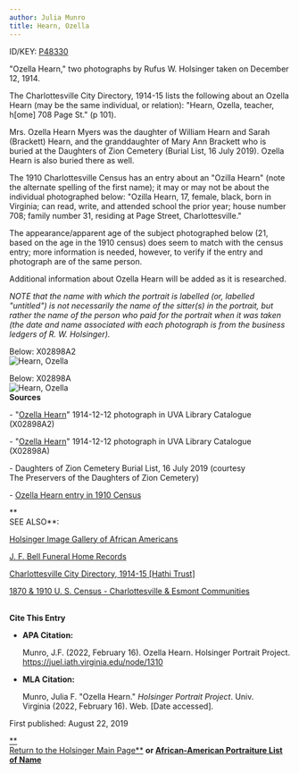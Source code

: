 ```yaml
---
author: Julia Munro
title: Hearn, Ozella
---
```

ID/KEY: [P48330](http://juel.iath.virginia.edu/public_person?person=48330 "P48330")

"Ozella Hearn," two photographs by Rufus W. Holsinger taken on December 12, 1914. 

The Charlottesville City Directory, 1914-15 lists the following about an Ozella Hearn (may be the same individual, or relation): "Hearn, Ozella, teacher, h\[ome\] 708 Page St." (p 101). 

Mrs. Ozella Hearn Myers was the daughter of William Hearn and Sarah (Brackett) Hearn, and the granddaughter of Mary Ann Brackett who is buried at the Daughters of Zion Cemetery (Burial List, 16 July 2019). Ozella Hearn is also buried there as well.

The 1910 Charlottesville Census has an entry about an "Ozilla Hearn" (note the alternate spelling of the first name); it may or may not be about the individual photographed below: "Ozilla Hearn, 17, female, black, born in Virginia; can read, write, and attended school the prior year; house number 708; family number 31, residing at Page Street, Charlottesville."

The appearance/apparent age of the subject photographed below (21, based on the age in the 1910 census) does seem to match with the census entry; more information is needed, however, to verify if the entry and photograph are of the same person.

Additional information about Ozella Hearn will be added as it is researched. 

_NOTE that the name with which the portrait is labelled (or, labelled "untitled") is not necessarily the name of the sitter(s) in the portrait, but rather the name of the person who paid for the portrait when it was taken (the date and name associated with each photograph is from the business ledgers of R. W. Holsinger)._

Below: X02898A2  
![Hearn, Ozella](https://iiif.lib.virginia.edu/iiif/uva-lib:1042893/full/778,561/0/default.jpg "Hearn, Ozella")

Below: X02898A  
![Hearn, Ozella](https://iiif.lib.virginia.edu/iiif/uva-lib:1042892/full/1000,1337/0/default.jpg "Hearn, Ozella")  
**Sources**

\- "[Ozella Hearn](https://search.lib.virginia.edu/catalog/uva-lib:1042893#?c=0&m=0&s=0&cv=0&xywh=0%2C-83%2C4019%2C2980 "Hearn, Ozella")" 1914-12-12 photograph in UVA Library Catalogue (X02898A2) 

\- "[Ozella Hearn](https://search.lib.virginia.edu/catalog/uva-lib:1042892#?c=0&m=0&s=0&cv=0&xywh=-1291%2C-1%2C5406%2C4008 "Hearn, Ozella")" 1914-12-12 photograph in UVA Library Catalogue (X02898A) 

\- Daughters of Zion Cemetery Burial List, 16 July 2019 (courtesy The Preservers of the Daughters of Zion Cemetery)

\- [Ozella Hearn entry in 1910 Census](http://www2.vcdh.virginia.edu/afam/raceandplace/census/search_popcensus.cgi?search_type=individ&id=429&year=1910&community=% "Hearn, Ozella")

**  
SEE ALSO**:

[Holsinger Image Gallery of African Americans](http://rwholsingerphotos.org/images.php "Holsinger Image Gallery of African Americans")

[J. F. Bell Funeral Home Records](http://www2.vcdh.virginia.edu/afam/raceandplace/perl_scripts/funeral_search.html "J. F. Bell Funeral Home Database")

[Charlottesville City Directory, 1914-15 \[Hathi Trust\]](https://catalog.hathitrust.org/Record/101954103 "Charlottesville City Directory, 1914-15") 

[1870 & 1910 U. S. Census - Charlottesville & Esmont Communities](http://www2.vcdh.virginia.edu/afam/raceandplace/census/search_both.html "1870 & 1910 U. S. Census: Charlottesville and Esmont Communities")

    
**Cite This Entry**

*   **APA Citation:**
    
    Munro, J.F. (2022, February 16). Ozella Hearn. Holsinger Portrait Project. https://juel.iath.virginia.edu/node/1310
    
*   **MLA Citation:**
    
    Munro, Julia F. "Ozella Hearn." _Holsinger Portrait Project_. Univ. Virginia (2022, February 16). Web. \[Date accessed\].
    

  
First published: August 22, 2019

[**  
Return to the Holsinger Main Page**](http://juel.iath.virginia.edu/node/980) **or [African-American Portraiture List of Name](http://juel.iath.virginia.edu/node/996)**